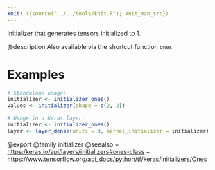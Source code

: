 ```yaml
---
knit: ({source("../../tools/knit.R"); knit_man_src})
---
```

Initializer that generates tensors initialized to 1.

@description
Also available via the shortcut function `ones`.

# Examples
```r
# Standalone usage:
initializer <- initializer_ones()
values <- initializer(shape = c(2, 2))
```

```r
# Usage in a Keras layer:
initializer <- initializer_ones()
layer <- layer_dense(units = 3, kernel_initializer = initializer)
```

@export
@family initializer
@seealso
+ <https:/keras.io/api/layers/initializers#ones-class>
+ <https://www.tensorflow.org/api_docs/python/tf/keras/initializers/Ones>

